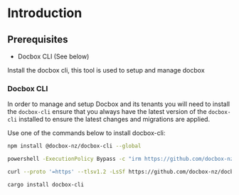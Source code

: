 
# Introduction

## Prerequisites

- Docbox CLI (See below)

Install the docbox cli, this tool is used to setup and manage docbox

### Docbox CLI

In order to manage and setup Docbox and its tenants you will need to install the `docbox-cli` ensure that you always have
the latest version of the `docbox-cli` installed to ensure the latest changes and migrations are applied.

Use one of the commands below to install docbox-cli:

<Tabs>
<TabItem value="npm" label="npm">

```sh
npm install @docbox-nz/docbox-cli --global
```

</TabItem>
<TabItem value="powershell" label="Powershell">

```sh
powershell -ExecutionPolicy Bypass -c "irm https://github.com/docbox-nz/docbox-cli/releases/latest/download/docbox-cli-installer.ps1 | iex
```

</TabItem>
<TabItem value="bash" label="Bash">

```sh
curl --proto '=https' --tlsv1.2 -LsSf https://github.com/docbox-nz/docbox-cli/releases/latest/download/docbox-cli-installer.sh | sh
```

</TabItem>

<TabItem value="cargo" label="Cargo">

```sh
cargo install docbox-cli
```

</TabItem>
</Tabs>
